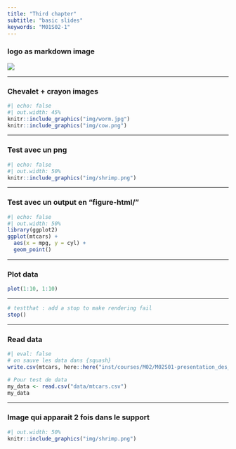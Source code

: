 ```yaml
---
title: "Third chapter"
subtitle: "basic slides"
keywords: "M01S02-1"
---
```


### logo as markdown image

![](img/kiwi.png){fig-align="center" fig-alt="alt text"}

---

### Chevalet + crayon images


```r
#| echo: false
#| out.width: 45%
knitr::include_graphics("img/worm.jpg")
knitr::include_graphics("img/cow.png")
```

---

### Test avec un png

```r
#| echo: false
#| out.width: 50%
knitr::include_graphics("img/shrimp.png")
```

---

### Test avec un output en "figure-html/"

```r
#| echo: false
#| out.width: 50%
library(ggplot2)
ggplot(mtcars) +
  aes(x = mpg, y = cyl) +
  geom_point()
```

---

### Plot data

```r
plot(1:10, 1:10)
```

---

```r
# testthat : add a stop to make rendering fail
stop()
```

---

### Read data

```r
#| eval: false
# on sauve les data dans {squash}
write.csv(mtcars, here::here("inst/courses/M02/M02S01-presentation_des_personnes_presentes/data/mtcars.csv"))
```

```r
# Pour test de data
my_data <- read.csv("data/mtcars.csv")
my_data
```

---

### Image qui apparait 2 fois dans le support

```r
#| out.width: 50%
knitr::include_graphics("img/shrimp.png")
```
